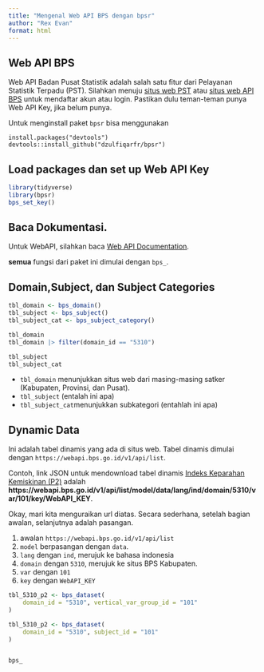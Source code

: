 ```yaml
---
title: "Mengenal Web API BPS dengan bpsr"
author: "Rex Evan"
format: html
---
```


## Web API BPS

Web API Badan Pusat Statistik adalah salah satu fitur dari Pelayanan Statistik Terpadu (PST).
Silahkan menuju [situs web PST](https://pst.bps.go.id/) atau [situs web API BPS](https://webapi.bps.go.id/developer/) untuk mendaftar akun atau login.
Pastikan dulu teman-teman punya Web API Key, jika belum punya.

Untuk menginstall paket `bpsr` bisa menggunakan 

```
install.packages("devtools")
devtools::install_github("dzulfiqarfr/bpsr")
```

## Load packages dan set up Web API Key

```r
library(tidyverse)
library(bpsr)
bps_set_key()

```

## Baca Dokumentasi. 

Untuk WebAPI, silahkan baca [Web API Documentation](https://webapi.bps.go.id/documentation/).

**semua** fungsi dari paket ini dimulai dengan `bps_`.


## Domain,Subject, dan Subject Categories

```r

tbl_domain <- bps_domain()
tbl_subject <- bps_subject()
tbl_subject_cat <- bps_subject_category()

tbl_domain
tbl_domain |> filter(domain_id == "5310")

tbl_subject
tbl_subject_cat
```

- `tbl_domain` menunjukkan situs web dari masing-masing satker (Kabupaten, Provinsi, dan Pusat). 
- `tbl_subject`  (entalah ini apa)
- `tbl_subject_cat`menunjukkan subkategori (entahlah ini apa)


## Dynamic Data 

Ini adalah tabel dinamis yang ada di situs web. Tabel dinamis dimulai dengan `https://webapi.bps.go.id/v1/api/list`. 

Contoh, link JSON untuk mendownload tabel dinamis [Indeks Keparahan Kemiskinan (P2)](https://sikkakab.bps.go.id/id/statistics-table/2/MTAxIzI=/indeks-keparahan-kemiskinan--p2-.html) adalah **https://webapi.bps.go.id/v1/api/list/model/data/lang/ind/domain/5310/var/101/key/WebAPI_KEY**. 

Okay, mari kita menguraikan url diatas. Secara sederhana, setelah bagian awalan, selanjutnya adalah pasangan.

1. awalan `https://webapi.bps.go.id/v1/api/list`
2. `model` berpasangan dengan `data`.
3. `lang` dengan `ind`, merujuk ke bahasa indonesia
4. `domain` dengan `5310`, merujuk ke situs BPS Kabupaten.
5. `var` dengan `101`
6.  `key` dengan `WebAPI_KEY`

```r
tbl_5310_p2 <- bps_dataset(
    domain_id = "5310", vertical_var_group_id = "101"
)
```

```r
tbl_5310_p2 <- bps_dataset(
    domain_id = "5310", subject_id = "101"
)


bps_

```






